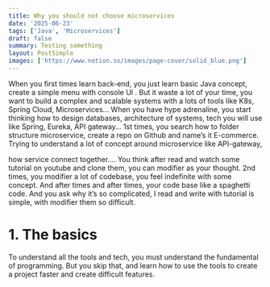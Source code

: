 ```yaml
---
title: Why you should not choose microservices
date: '2025-06-23'
tags: ['Java', 'Microservices']
draft: false
summary: Testing something
layout: PostSimple
images: ['https://www.notion.so/images/page-cover/solid_blue.png']
---
```



When you first times learn back-end, you just learn basic Java concept, create a simple menu with console UI . But it waste a lot of your time, you want to build a complex and scalable systems with a lots of tools like K8s, Spring Cloud, Microservices… When you have hype adrenaline, you start thinking how to design databases, architecture of systems, tech you will use like Spring, Eureka, API gateway… 1st times, you search how to folder structure microservice, create a repo on Github and name’s it E-commerce. Trying to understand a lot of concept around microservice like API-gateway,


how service connect together…. You think after read and watch some tutorial on youtube and clone them, you can modifier as your thought. 2nd times, you modifier a lot of codebase, you feel indefinite with some concept. And after times and after times, your code base like a spaghetti code. And you ask why it’s so complicated, I read and write with tutorial is simple, with modifier them so difficult.


# 1. The basics


To understand all the tools and tech, you must understand the fundamental of programming. But you skip that, and learn how to use the tools to create a project faster and create difficult features.

